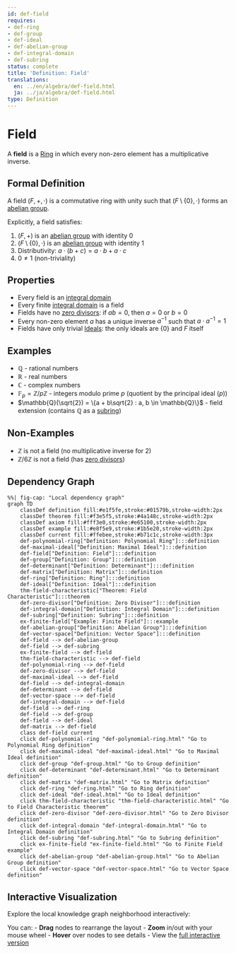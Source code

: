 ```yaml
---
id: def-field
requires:
- def-ring
- def-group
- def-ideal
- def-abelian-group
- def-integral-domain
- def-subring
status: complete
title: 'Definition: Field'
translations:
  en: ../en/algebra/def-field.html
  ja: ../ja/algebra/def-field.html
type: Definition
---
```


# Field {#def-field}

A **field** is a [Ring](def-ring.qmd) in which every non-zero element has a multiplicative inverse.

## Formal Definition

A field $(F, +, \cdot)$ is a commutative ring with unity such that $(F \setminus \{0\}, \cdot)$ forms an [abelian group](def-abelian-group.qmd).

Explicitly, a field satisfies:

1. $(F, +)$ is an [abelian group](def-abelian-group.qmd) with identity $0$
2. $(F \setminus \{0\}, \cdot)$ is an [abelian group](def-abelian-group.qmd) with identity $1$
3. Distributivity: $a \cdot (b + c) = a \cdot b + a \cdot c$
4. $0 \neq 1$ (non-triviality)

## Properties

- Every field is an [integral domain](def-integral-domain.qmd)
- Every finite [integral domain](def-integral-domain.qmd) is a field
- Fields have no [zero divisors](def-zero-divisor.qmd): if $ab = 0$, then $a = 0$ or $b = 0$
- Every non-zero element $a$ has a unique inverse $a^{-1}$ such that $a \cdot a^{-1} = 1$
- Fields have only trivial [Ideals](def-ideal.qmd): the only ideals are $\{0\}$ and $F$ itself

## Examples

- $\mathbb{Q}$ - rational numbers
- $\mathbb{R}$ - real numbers
- $\mathbb{C}$ - complex numbers
- $\mathbb{F}_p = \mathbb{Z}/p\mathbb{Z}$ - integers modulo prime $p$ (quotient by the principal ideal $(p)$)
- $\mathbb{Q}(\sqrt{2}) = \{a + b\sqrt{2} : a, b \in \mathbb{Q}\}$ - field extension (contains $\mathbb{Q}$ as a [subring](def-subring.qmd))

## Non-Examples

- $\mathbb{Z}$ is not a field (no multiplicative inverse for 2)
- $\mathbb{Z}/6\mathbb{Z}$ is not a field (has [zero divisors](def-zero-divisor.qmd))

## Dependency Graph

```mermaid
%%| fig-cap: "Local dependency graph"
graph TD
    classDef definition fill:#e1f5fe,stroke:#01579b,stroke-width:2px
    classDef theorem fill:#f3e5f5,stroke:#4a148c,stroke-width:2px
    classDef axiom fill:#fff3e0,stroke:#e65100,stroke-width:2px
    classDef example fill:#e8f5e9,stroke:#1b5e20,stroke-width:2px
    classDef current fill:#ffebee,stroke:#b71c1c,stroke-width:3px
    def-polynomial-ring["Definition: Polynomial Ring"]:::definition
    def-maximal-ideal["Definition: Maximal Ideal"]:::definition
    def-field["Definition: Field"]:::definition
    def-group["Definition: Group"]:::definition
    def-determinant["Definition: Determinant"]:::definition
    def-matrix["Definition: Matrix"]:::definition
    def-ring["Definition: Ring"]:::definition
    def-ideal["Definition: Ideal"]:::definition
    thm-field-characteristic["Theorem: Field Characteristic"]:::theorem
    def-zero-divisor["Definition: Zero Divisor"]:::definition
    def-integral-domain["Definition: Integral Domain"]:::definition
    def-subring["Definition: Subring"]:::definition
    ex-finite-field["Example: Finite Field"]:::example
    def-abelian-group["Definition: Abelian Group"]:::definition
    def-vector-space["Definition: Vector Space"]:::definition
    def-field --> def-abelian-group
    def-field --> def-subring
    ex-finite-field --> def-field
    thm-field-characteristic --> def-field
    def-polynomial-ring --> def-field
    def-zero-divisor --> def-field
    def-maximal-ideal --> def-field
    def-field --> def-integral-domain
    def-determinant --> def-field
    def-vector-space --> def-field
    def-integral-domain --> def-field
    def-field --> def-ring
    def-field --> def-group
    def-field --> def-ideal
    def-matrix --> def-field
    class def-field current
    click def-polynomial-ring "def-polynomial-ring.html" "Go to Polynomial Ring definition"
    click def-maximal-ideal "def-maximal-ideal.html" "Go to Maximal Ideal definition"
    click def-group "def-group.html" "Go to Group definition"
    click def-determinant "def-determinant.html" "Go to Determinant definition"
    click def-matrix "def-matrix.html" "Go to Matrix definition"
    click def-ring "def-ring.html" "Go to Ring definition"
    click def-ideal "def-ideal.html" "Go to Ideal definition"
    click thm-field-characteristic "thm-field-characteristic.html" "Go to Field Characteristic theorem"
    click def-zero-divisor "def-zero-divisor.html" "Go to Zero Divisor definition"
    click def-integral-domain "def-integral-domain.html" "Go to Integral Domain definition"
    click def-subring "def-subring.html" "Go to Subring definition"
    click ex-finite-field "ex-finite-field.html" "Go to Finite Field example"
    click def-abelian-group "def-abelian-group.html" "Go to Abelian Group definition"
    click def-vector-space "def-vector-space.html" "Go to Vector Space definition"
```

## Interactive Visualization

Explore the local knowledge graph neighborhood interactively:

::: {.graph-viz data-id="def-field" data-width="700" data-height="500"}
:::

You can:
- **Drag** nodes to rearrange the layout
- **Zoom** in/out with your mouse wheel
- **Hover** over nodes to see details
- View the [full interactive version](../../output/interactive/def-field.html){target="_blank"}
